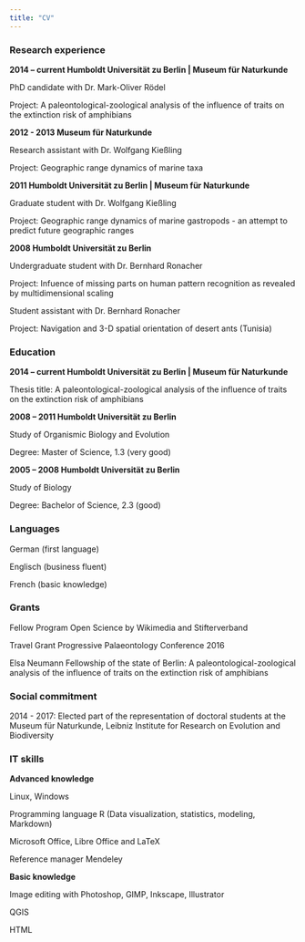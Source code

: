 ```yaml
---
title: "CV"
---
```


### Research experience


**2014 – current Humboldt Universität zu Berlin | Museum für Naturkunde**

PhD candidate with Dr. Mark-Oliver Rödel

Project: A paleontological-zoological analysis of the influence of traits on the extinction risk of amphibians


**2012 - 2013 Museum für Naturkunde**

Research assistant with Dr. Wolfgang Kießling

Project: Geographic range dynamics of marine taxa


**2011 Humboldt Universität zu Berlin | Museum für Naturkunde**

Graduate student with Dr. Wolfgang Kießling

Project: Geographic range dynamics of marine gastropods - an attempt to predict future geographic ranges


**2008 Humboldt Universität zu Berlin**

Undergraduate student with Dr. Bernhard Ronacher

Project: Infuence of missing parts on human pattern recognition as revealed by multidimensional scaling

Student assistant with Dr. Bernhard Ronacher

Project: Navigation and 3-D spatial orientation of desert ants (Tunisia)


### Education

**2014 – current Humboldt Universität zu Berlin | Museum für Naturkunde**

Thesis title: A paleontological-zoological analysis of the influence of traits on the extinction risk of amphibians


**2008 – 2011 Humboldt Universität zu Berlin**

Study of Organismic Biology and Evolution

Degree: Master of Science, 1.3 (very good)

**2005 – 2008 Humboldt Universität zu Berlin**

Study of Biology

Degree: Bachelor of Science, 2.3 (good)


### Languages
German (first language)

Englisch (business fluent)

French (basic knowledge)


### Grants 

Fellow Program Open Science by Wikimedia and Stifterverband

Travel Grant Progressive Palaeontology Conference 2016

Elsa Neumann Fellowship of the state of Berlin: A paleontological-zoological analysis of the influence of traits on the extinction risk of amphibians


### Social commitment

2014 - 2017: Elected part of the representation of doctoral students at the Museum für Naturkunde, Leibniz Institute for Research on Evolution and Biodiversity


### IT skills 
**Advanced knowledge**

Linux, Windows

Programming language R (Data visualization, statistics, modeling, Markdown)

Microsoft Office, Libre Office and LaTeX

Reference manager Mendeley

**Basic knowledge**

Image editing with Photoshop, GIMP, Inkscape, Illustrator

QGIS

HTML
